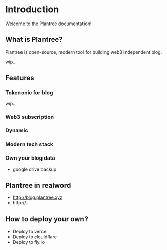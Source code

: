 # Introduction

Welcome to the Plantree documentation!

## What is Plantree?

Plantree is open-source, modern tool for building web3 independent blog.

wip...

## Features

### Tokenonic for blog

wip...

### Web3 subscription

### Dynamic

### Modern tech stack

### Own your blog data

- google drive backup

## Plantree in realword

- http://blog.plantree.xyz
- http://...

## How to deploy your own?

- Deploy to vercel
- Deploy to clouldflare
- Deploy to fly.io
